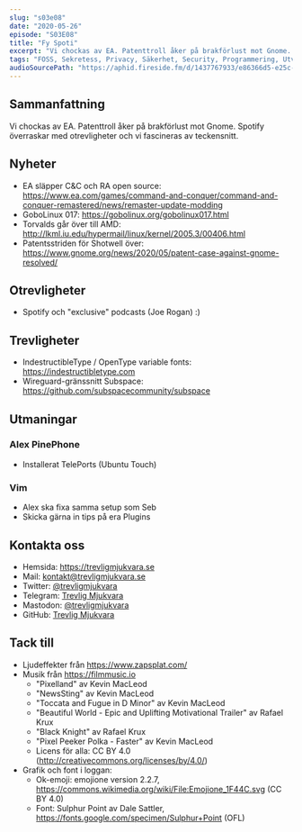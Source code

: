 ```yaml
---
slug: "s03e08"
date: "2020-05-26"
episode: "S03E08"
title: "Fy Spoti"
excerpt: "Vi chockas av EA. Patenttroll åker på brakförlust mot Gnome. Spotify överraskar med otrevligheter och vi fascineras av teckensnitt."
tags: "FOSS, Sekretess, Privacy, Säkerhet, Security, Programmering, Utveckling, RaspberryPi, PinePhone, Technology, Linux, Open Source, git, vim, Joe Rogan, Joe Rogan Podcast, EA, GoboLinux, AMD, Linus Torvalds, Shotwell, Gnome, Spotify, IndestructibleType, Wireguard, Ubuntu Touch"
audioSourcePath: "https://aphid.fireside.fm/d/1437767933/e86366d5-e25c-4aab-9a13-33b7144ac160/dc1df733-19e2-4fb0-b9ab-ecdc97f8d2b1.mp3"
---
```


## Sammanfattning
Vi chockas av EA. Patenttroll åker på brakförlust mot Gnome. Spotify överraskar med otrevligheter och vi fascineras av teckensnitt. 

## Nyheter
- EA släpper C&C och RA open source: https://www.ea.com/games/command-and-conquer/command-and-conquer-remastered/news/remaster-update-modding
- GoboLinux 017: https://gobolinux.org/gobolinux017.html 
- Torvalds går över till AMD: http://lkml.iu.edu/hypermail/linux/kernel/2005.3/00406.html
- Patentsstriden för Shotwell över: https://www.gnome.org/news/2020/05/patent-case-against-gnome-resolved/

## Otrevligheter
- Spotify och "exclusive" podcasts (Joe Rogan) :)

## Trevligheter
- IndestructibleType / OpenType variable fonts: https://indestructibletype.com
- Wireguard-gränssnitt Subspace: https://github.com/subspacecommunity/subspace

## Utmaningar
### Alex PinePhone

- Installerat TelePorts (Ubuntu Touch)

### Vim

- Alex ska fixa samma setup som Seb
- Skicka gärna in tips på era Plugins

## Kontakta oss

- Hemsida: https://trevligmjukvara.se
- Mail: kontakt@trevligmjukvara.se
- Twitter: [@trevligmjukvara](https://twitter.com/trevligmjukvara)
- Telegram: [Trevlig Mjukvara](https://t.me/trevligmjukvara)
- Mastodon: [@trevligmjukvara](https://mastodon.linuxkompis.se/@trevligmjukvara)
- GitHub: [Trevlig Mjukvara](https://github.com/trevligmjukvara)

## Tack till

- Ljudeffekter från https://www.zapsplat.com/
- Musik från https://filmmusic.io
  - "Pixelland" av Kevin MacLeod
  - "NewsSting" av Kevin MacLeod
  - "Toccata and Fugue in D Minor" av Kevin MacLeod
  - "Beautiful World - Epic and Uplifting Motivational Trailer" av Rafael Krux
  - "Black Knight" av Rafael Krux
  - "Pixel Peeker Polka - Faster" av Kevin MacLeod
  - Licens för alla: CC BY 4.0 (http://creativecommons.org/licenses/by/4.0/)
- Grafik och font i loggan:
  - Ok-emoji: emojione version 2.2.7, https://commons.wikimedia.org/wiki/File:Emojione_1F44C.svg (CC BY 4.0)
  - Font: Sulphur Point av Dale Sattler, https://fonts.google.com/specimen/Sulphur+Point (OFL)
